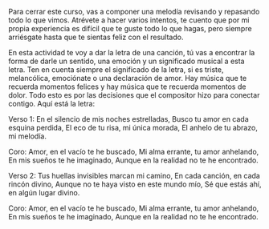 Para cerrar este curso, vas a componer una melodía revisando y repasando todo lo que vimos. Atrévete a hacer varios intentos, te cuento que por mi propia experiencia es difícil que te guste todo lo que hagas, pero siempre arriésgate hasta que te sientas feliz con el resultado.  

En esta actividad te voy a dar la letra de una canción, tú vas a encontrar la forma de darle un sentido, una emoción y un significado musical a esta letra. Ten en cuenta siempre el significado de la letra, si es triste, melancólica, emociónate o una declaración de amor. Hay música que te recuerda momentos felices y hay música que te recuerda momentos de dolor. Todo esto es por las decisiones que el compositor hizo para conectar contigo. Aquí está la letra: 

Verso 1:
En el silencio de mis noches estrelladas,
Busco tu amor en cada esquina perdida,
El eco de tu risa, mi única morada,
El anhelo de tu abrazo, mi melodía.

Coro:
Amor, en el vacío te he buscado,
Mi alma errante, tu amor anhelando,
En mis sueños te he imaginado,
Aunque en la realidad no te he encontrado.

Verso 2:
Tus huellas invisibles marcan mi camino,
En cada canción, en cada rincón divino,
Aunque no te haya visto en este mundo mío,
Sé que estás ahí, en algún lugar divino.

Coro:
Amor, en el vacío te he buscado,
Mi alma errante, tu amor anhelando,
En mis sueños te he imaginado,
Aunque en la realidad no te he encontrado.
